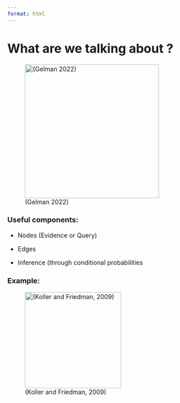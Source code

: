 ```yaml
---
format: html
---
```


# What are we talking about ?

![(Gelman 2022)](img/Maxime_Slide2_BayesTheorem.png){fig-align="center" width="305"}

### Useful components:

-   Nodes (Evidence or Query)

-   Edges

-   Inference (through conditional probabilities

### Example:

![(Koller and Friedman, 2009)](img/Maxime_Slide2_Dag.png){fig-align="center" width="219"}
